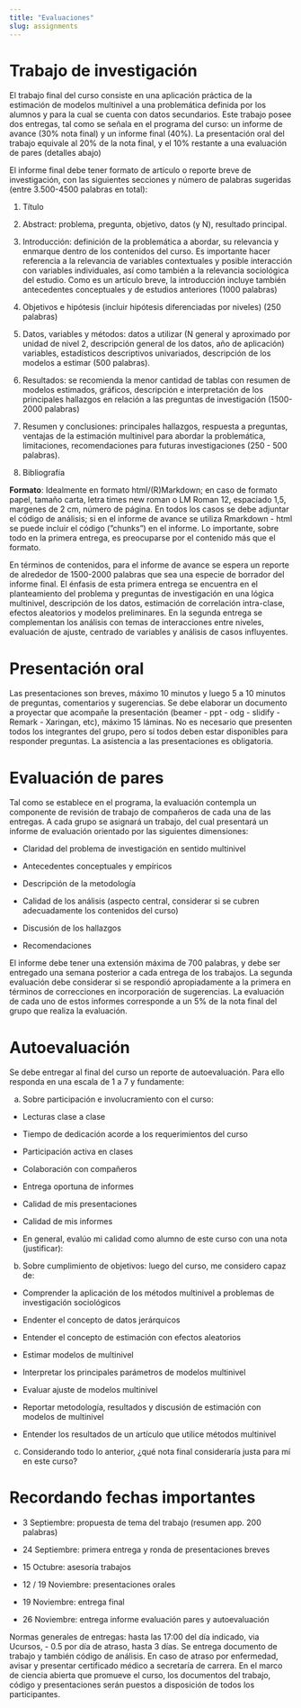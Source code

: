 ```yaml
---
title: "Evaluaciones"
slug: assignments
---
```


# Trabajo de investigación

El trabajo final del curso consiste en una aplicación práctica de la estimación de modelos multinivel a una problemática definida por los alumnos y para la cual se cuenta con datos secundarios. Este trabajo posee dos entregas, tal como se señala en el programa del curso: un informe de avance (30% nota final) y un informe final (40%). La presentación oral del trabajo  equivale al 20% de la nota final, y el 10% restante a una evaluación de pares (detalles abajo)

El informe final debe tener formato de artículo o reporte breve de investigación, con las siguientes secciones y número de palabras sugeridas (entre 3.500-4500 palabras en total):

1.  Tı́tulo

2.  Abstract: problema, pregunta, objetivo, datos (y N), resultado principal.

3.  Introducción: definición de la problemática a abordar, su relevancia y enmarque dentro de los contenidos del curso. Es importante hacer referencia a la relevancia de variables contextuales y posible interacción con variables individuales, ası́ como también a la relevancia sociológica del estudio. Como es un artı́culo breve, la introducción incluye también antecedentes conceptuales y de estudios anteriores (1000 palabras)

4.  Objetivos e hipótesis (incluir hipótesis diferenciadas por niveles)  (250 palabras)

5.  Datos, variables y métodos: datos a utilizar (N general y aproximado por unidad de nivel 2, descripción general de los datos, año de aplicación) variables, estadı́sticos descriptivos univariados, descripción de los modelos a estimar (500 palabras).

6.  Resultados: se recomienda la menor cantidad de tablas con resumen de modelos estimados, gráficos, descripción e interpretación de los principales hallazgos en relación a las preguntas de investigación (1500-2000 palabras)

7.  Resumen y conclusiones: principales hallazgos, respuesta a preguntas, ventajas de la estimación multinivel para abordar la problemática, limitaciones, recomendaciones para futuras investigaciones (250 - 500 palabras).

8.  Bibliografı́a

**Formato**: Idealmente en formato html/(R)Markdown; en caso de formato papel, tamaño carta, letra times new roman o LM Roman 12, espaciado 1,5, margenes de 2 cm, número de página. En todos los casos se debe adjuntar el código de análisis; si en el informe de avance se utiliza Rmarkdown - html se puede incluir el código (”chunks”) en el informe. Lo importante, sobre todo en la primera entrega, es preocuparse por el contenido más que el formato.

En términos de contenidos, para el informe de avance se espera un
reporte de alrededor de 1500-2000 palabras que sea una especie de
borrador del informe final. El énfasis de esta primera entrega se encuentra en el planteamiento del problema y preguntas de investigación en una lógica multinivel, descripción de los datos, estimación de correlación intra-clase, efectos aleatorios y modelos preliminares. En la segunda entrega se complementan los análisis con temas de interacciones entre niveles, evaluación de ajuste, centrado de variables y análisis de casos influyentes.

Presentación oral
=================

Las presentaciones son breves, máximo 10 minutos y luego 5 a 10 minutos de preguntas, comentarios y sugerencias. Se debe elaborar un documento a proyectar que acompañe la presentación (beamer - ppt - odg - slidify - Remark - Xaringan, etc), máximo 15 láminas. No es necesario que presenten todos los integrantes del grupo, pero sí todos deben estar disponibles para responder preguntas. La asistencia a las presentaciones es obligatoria.

Evaluación de pares
===================

Tal como se establece en el programa, la evaluación contempla un componente de revisión de trabajo de compañeros de cada una de las entregas. A cada grupo se asignará un trabajo, del cual presentará un informe de evaluación orientado por las siguientes dimensiones:

-   Claridad del problema de investigación en sentido multinivel

-   Antecedentes conceptuales y empíricos

-   Descripción de la metodología

-   Calidad de los análisis (aspecto central, considerar si se cubren adecuadamente los contenidos del curso)

-   Discusión de los hallazgos

-   Recomendaciones

El informe debe tener una extensión máxima de 700 palabras, y debe ser entregado una semana posterior a cada entrega de los trabajos. La segunda evaluación debe considerar si se respondió apropiadamente a la primera en términos de correcciones en incorporación de sugerencias. La evaluación de cada uno de estos informes corresponde a un 5% de la nota final del grupo que realiza la evaluación.

Autoevaluación
==============

Se debe entregar al final del curso un reporte de autoevaluación. Para ello responda en una escala de 1 a 7 y fundamente:

a) Sobre participación e involucramiento con el curso:

-   Lecturas clase a clase

-   Tiempo de dedicación acorde a los requerimientos del curso

-   Participación activa en clases

-   Colaboración con compañeros

-   Entrega oportuna de informes

-   Calidad de mis presentaciones

-   Calidad de mis informes

-   En general, evalúo mi calidad como alumno de este curso con una nota (justificar):

b) Sobre cumplimiento de objetivos: luego del curso, me considero capaz de:

-   Comprender la aplicación de los métodos multinivel a problemas de investigación sociológicos

-   Endenter el concepto de datos jerárquicos

-   Entender el concepto de estimación con efectos aleatorios

-   Estimar modelos de multinivel

-   Interpretar los principales parámetros de modelos multinivel

-   Evaluar ajuste de modelos multinivel

-   Reportar metodología, resultados y discusión de estimación con modelos de multinivel

-   Entender los resultados de un artículo que utilice métodos
    multinivel

c) Considerando todo lo anterior, ¿qué nota final consideraría justa para mí en este curso?

Recordando fechas importantes
=============================

-   3 Septiembre: propuesta de tema del trabajo (resumen app. 200 palabras)

-   24 Septiembre: primera entrega y ronda de presentaciones breves

- 15 Octubre: asesoría trabajos

- 12 / 19 Noviembre: presentaciones orales

- 19 Noviembre: entrega final

- 26 Noviembre: entrega informe evaluación pares y autoevaluación

Normas generales de entregas: hasta las 17:00 del dı́a indicado, via Ucursos, - 0.5 por dı́a de atraso, hasta 3 dı́as. Se entrega documento de trabajo y también código de análisis. En caso de atraso por enfermedad, avisar y presentar certificado médico a secretarı́a de carrera. En el marco de ciencia abierta que promueve el curso, los documentos del trabajo, código y presentaciones serán puestos a disposición de todos los participantes.
